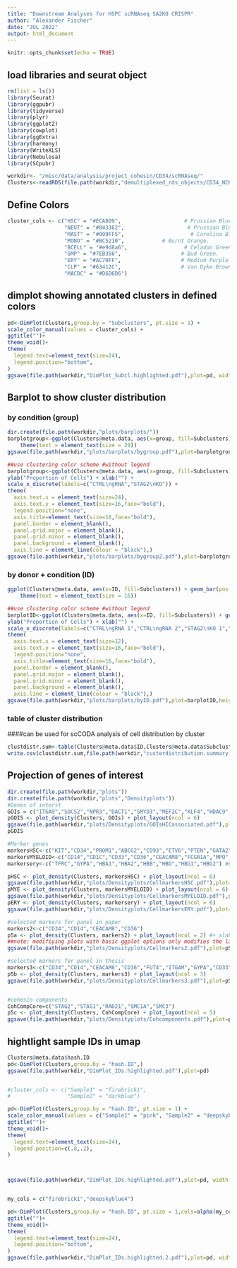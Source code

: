 ```yaml
---
title: "Downstream Analyses for HSPC scRNAseq SA2KO CRISPR"
author: "Alexander Fischer"
date: "JUL 2022"
output: html_document
---
```


```r
knitr::opts_chunk$set(echo = TRUE)
```

## load libraries and seurat object
```r
rm(list = ls())
library(Seurat)
library(ggpubr)
library(tidyverse)
library(plyr)
library(ggplot2)
library(cowplot)
library(ggExtra)
library(harmony)
library(WriteXLS)
library(Nebulosa)
library(SCpubr)

workdir<- "/misc/data/analysis/project_cohesin/CD34/scRNAseq/"
Clusters<-readRDS(file.path(workdir,"demultiplexed_rds_objects/CD34_NCKO_results/CD34_NCKO_integrated_FinalObject.rds"))
```


## Define Colors
```r
cluster_cols <- c("HSC" = "#ECA809",                    # Prussian Blue.
                  "NEUT" = "#043362",                    # Prussian Blue.
                  "MAST" = "#009FF5",                     # Carolina Blue.
                  "MONO" = "#BC5210",            # Burnt Orange.
                  "BCELL" = "#e9d8a6",                  # Celadon Green.
                  "GMP" = "#7EB356",                   # Bud Green.
                  "ERY" = "#AC70FF",                   # Medium Purple.
                  "CLP" = "#63412C",                   # Van Dyke Brown.
                  "MACDC" = "#D6D6D6")
```

## dimplot showing annotated clusters in defined colors
```r
pd<-DimPlot(Clusters,group.by = "Subclusters", pt.size = 1) +
scale_color_manual(values = cluster_cols) +
ggtitle("")+
theme_void()+
theme(
  legend.text=element_text(size=24),
  legend.position="bottom",
)
ggsave(file.path(workdir,"DimPlot_Subcl.highlighted.pdf"),plot=pd, width = 8, height = 5)
```

## Barplot to show cluster distribution
### by condition (group)
```r
dir.create(file.path(workdir,"plots/barplots/"))
barplotgroup<-ggplot(Clusters@meta.data, aes(x=group, fill=Subclusters)) + geom_bar(position = "fill") + scale_fill_manual(values=c("#BC3C29FF", "#0072B5FF", "#E18727FF","#20854EFF", "#7876B1FF", "#6F99ADFF","#FFDC91FF" ,"#EE4C97FF", "grey"))  + 
    theme(text = element_text(size = 20))
ggsave(file.path(workdir,"plots/barplots/bygroup.pdf"),plot=barplotgroup,height=4,width=6)

##use clustering color scheme #without legend
barplotgroup<-ggplot(Clusters@meta.data, aes(x=group, fill=Subclusters)) + geom_bar(position = "fill",width=1,color="black") + scale_fill_manual(values=cluster_cols) +
ylab("Proportion of Cells") + xlab("") +
scale_x_discrete(labels=c("CTRL\ngRNA","STAG2\nKO")) +
theme(
  axis.text.x = element_text(size=24),
  axis.text.y = element_text(size=16,face="bold"),
  legend.position="none",
  axis.title=element_text(size=16,face="bold"), 
  panel.border = element_blank(),
  panel.grid.major = element_blank(),
  panel.grid.minor = element_blank(),
  panel.background = element_blank(),
  axis.line = element_line(colour = "black"),)
ggsave(file.path(workdir,"plots/barplots/bygroup2.pdf"),plot=barplotgroup,height=4,width=3.5)


```

### by donor + condition (ID)
```r
ggplot(Clusters@meta.data, aes(x=ID, fill=Subclusters)) + geom_bar(position = "fill") + scale_fill_manual(values=c("#BC3C29FF", "#0072B5FF", "#E18727FF","#20854EFF", "#7876B1FF", "#6F99ADFF","#FFDC91FF" ,"#EE4C97FF", "grey"))  + 
    theme(text = element_text(size = 16))

##use clustering color scheme #without legend
barplotID<-ggplot(Clusters@meta.data, aes(x=ID, fill=Subclusters)) + geom_bar(position = "fill",width=1,color="black") + scale_fill_manual(values=cluster_cols) +
ylab("Proportion of Cells") + xlab("") +
scale_x_discrete(labels=c("CTRL\ngRNA 1","CTRL\ngRNA 2","STAG2\nKO 1","STAG2\nKO 2")) +
theme(
  axis.text.x = element_text(size=12),
  axis.text.y = element_text(size=16,face="bold"),
  legend.position="none",
  axis.title=element_text(size=16,face="bold"), 
  panel.border = element_blank(),
  panel.grid.major = element_blank(),
  panel.grid.minor = element_blank(),
  panel.background = element_blank(),
  axis.line = element_line(colour = "black"),)
ggsave(file.path(workdir,"plots/barplots/byID.pdf"),plot=barplotID,height=4,width=4)


```

### table of cluster distribution 
####can be used for scCODA analysis of cell distribution by cluster
```r
clustdistr.sum<-table(Clusters@meta.data$ID,Clusters@meta.data$Subclusters)
write.csv(clustdistr.sum,file.path(workdir,"custerdistribution.summary.csv"))
```

## Projection of genes of interest
```r

dir.create(file.path(workdir,"plots"))
dir.create(file.path(workdir,"plots","Densityplots"))
#Genes of interst
GOIs = c("ITGA9","SOCS2","NPR3","DACT1","SMYD3","MEF2C","KLF4","HDAC9","LRRC8C","SLC38A1","SLC39A10","VAV3","HTR1F")
pGOIS <- plot_density(Clusters, GOIs) + plot_layout(ncol = 6)
ggsave(file.path(workdir,"plots/Densityplots/GOIsHICassociated.pdf"),plot=pGOIS,height=12,width=30)
pGOIS

#Marker genes
markersHSC<-c("KIT","CD34","PROM1","ABCG2","CD93","ETV6","PTEN","GATA2","MCL1","GFI1","BMI1","HOXB4","THY1","MME","FLT3","CDCP1","CXCR4") #not found: "STAT5"
markersMYELOID<-c("CD14","CD1C","CD33","CD36","CEACAM8","FCGR1A","MPO","ANPEP","ITGAM","FUT4","FCGR3A","FCGR2A","ITGB2","PTPRC","CD44","SELL","CD4","CD38","ITGAX")
markersery<-c("TFRC","GYPA","HBA1","HBA2","HBB","HBD","HBG1","HBG2") #CD71 = TFRC

pHSC <- plot_density(Clusters, markersHSC) + plot_layout(ncol = 6)
ggsave(file.path(workdir,"plots/Densityplots/CellmarkersHSC.pdf"),plot=pHSC,height=16,width=30)
pMYE <- plot_density(Clusters, markersMYELOID) + plot_layout(ncol = 6)
ggsave(file.path(workdir,"plots/Densityplots/CellmarkersMYELOID.pdf"),plot=pMYE,height=20,width=30)
pERY <- plot_density(Clusters, markersery) + plot_layout(ncol = 6)
ggsave(file.path(workdir,"plots/Densityplots/CellmarkersERY.pdf"),plot=pERY,height=12,width=30)

#selected markers for panel in paper
markers2<-c("CD34","CD14","CEACAM8","CD36")
p5a <- plot_density(Clusters, markers2) + plot_layout(ncol = 2) #+ xlab("") + ylab("") + theme(plot.title = element_text(size=10,face="italic"),legend.text = element_text(size=6)) +
##note: modifiying plots with basic ggplot options only modifies the last panel??
ggsave(file.path(workdir,"plots/Densityplots/Cellmarkers2.pdf"),plot=p5a,height=4,width=6)

#selected markers for panel in thesis
markers3<-c("CD34","CD14","CEACAM8","CD36","FUT4","ITGAM","GYPA","CD33","KIT")
p5b <- plot_density(Clusters, markers3) + plot_layout(ncol = 3)
ggsave(file.path(workdir,"plots/Densityplots/Cellmarkers3.pdf"),plot=p5b,height=6,width=10)


#cohesin components
CohCompCore=c("STAG2","STAG1","RAD21","SMC1A","SMC3")
p5c <- plot_density(Clusters, CohCompCore) + plot_layout(ncol = 5)
ggsave(file.path(workdir,"plots/Densityplots/Cohcomponents.pdf"),plot=p5c,height=4,width=12)


```



## hightlight sample IDs in umap 
```r
Clusters@meta.data$hash.ID
pd<-DimPlot(Clusters,group.by = "hash.ID",)
ggsave(file.path(workdir,"DimPlot_IDs.highlighted.pdf"),plot=pd)


#cluster_cols <- c("Sample1" = "firebrick1",      
#                  "Sample2" = "darkblue")

pd<-DimPlot(Clusters,group.by = "hash.ID", pt.size = 1) +
scale_color_manual(values = c("Sample1" = "pink", "Sample2" = "deepskyblue4"),labels = c("CTRL gRNA", "STAG2 KO")) +
ggtitle("")+
theme_void()+
theme(
  legend.text=element_text(size=24),
  legend.position=c(.8,.2),
)



ggsave(file.path(workdir,"DimPlot_IDs.highlighted.pdf"),plot=pd, width = 10, height = 5)


my_cols = c("firebrick1","deepskyblue4")

pd<-DimPlot(Clusters,group.by = "hash.ID", pt.size = 1,cols=alpha(my_cols,c(0.2,1))) +
ggtitle("")+
theme_void()+
theme(
  legend.text=element_text(size=24),
  legend.position="bottom",
)
ggsave(file.path(workdir,"DimPlot_IDs.highlighted.2.pdf"),plot=pd, width = 8, height = 5)
```

